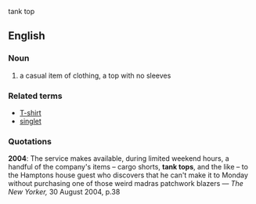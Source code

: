 tank top
==English==
===Noun===
#a casual item of clothing, a top with no sleeves
===Related terms===
*[[T-shirt]]
*[[singlet]]
===Quotations===
'''2004''': The service makes available, during limited weekend hours, a handful of the company's items &ndash; cargo shorts, '''tank tops''', and the like &ndash; to the Hamptons house guest who discovers that he can't make it to Monday without purchasing one of those weird madras patchwork blazers &mdash; ''The New Yorker,'' 30 August 2004, p.38